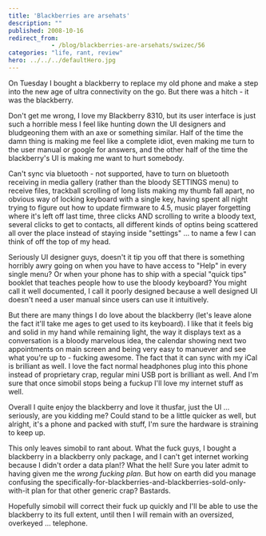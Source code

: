 ```yaml
---
title: 'Blackberries are arsehats'
description: ""
published: 2008-10-16
redirect_from: 
            - /blog/blackberries-are-arsehats/swizec/56
categories: "life, rant, review"
hero: ../../../defaultHero.jpg
---
```

On Tuesday I bought a blackberry to replace my old phone and make a step into the new age of ultra connectivity on the go. But there was a hitch - it was the blackberry.

Don&#x27;t get me wrong, I love my Blackberry 8310, but its user interface is just such a horrible mess I feel like hunting down the UI designers and bludgeoning them with an axe or something similar. Half of the time the damn thing is making me feel like a complete idiot, even making me turn to the user manual or google for answers, and the other half of the time the blackberry&#x27;s UI is making me want to hurt somebody.

Can&#x27;t sync via bluetooth - not supported, have to turn on bluetooth receiving in media gallery (rather than the bloody SETTINGS menu) to receive files, trackball scrolling of long lists making my thumb fall apart, no obvious way of locking keyboard with a single key, having spent all night trying to figure out how to update firmware to 4.5, music player forgetting where it&#x27;s left off last time, three clicks AND scrolling to write a bloody text, several clicks to get to contacts, all different kinds of optins being scattered all over the place instead of staying inside &quot;settings&quot; ... to name a few I can think of off the top of my head.

Seriously UI designer guys, doesn&#x27;t it tip you off that there is something horribly awry going on when you have to have access to &quot;Help&quot; in every single menu? Or when your phone has to ship with a special &quot;quick tips&quot; booklet that teaches people how to use the bloody keyboard? You might call it well documented, I call it poorly designed because a well designed UI doesn&#x27;t need a user manual since users can use it intuitively.

But there are many things I do love about the blackberry (let&#x27;s leave alone the fact it&#x27;ll take me ages to get used to its keyboard). I like that it feels big and solid in my hand while remaining light, the way it displays text as a conversation is a bloody marvelous idea, the calendar showing next two appointments on main screen and being very easy to manuever and see what you&#x27;re up to - fucking awesome. The fact that it can sync with my iCal is brilliant as well. I love the fact normal headphones plug into this phone instead of proprietary crap, regular mini USB port is brilliant as well. And I&#x27;m sure that once simobil stops being a fuckup I&#x27;ll love my internet stuff as well.

Overall I quite enjoy the blackberry and love it thusfar, just the UI ... seriously, are you kidding me? Could stand to be a little quicker as well, but alright, it&#x27;s a phone and packed with stuff, I&#x27;m sure the hardware is straining to keep up.

This only leaves simobil to rant about. What the fuck guys, I bought a blackberry in a blackberry only package, and I can&#x27;t get internet working because I didn&#x27;t order a data plan!? What the hell! Sure you later admit to having given me the _wrong fucking plan_. But how on earth did you manage confusing the specifically-for-blackberries-and-blackberries-sold-only-with-it plan for that other generic crap? Bastards.

Hopefully simobil will correct their fuck up quickly and I&#x27;ll be able to use the blackberry to its full extent, until then I will remain with an oversized, overkeyed ... telephone.
